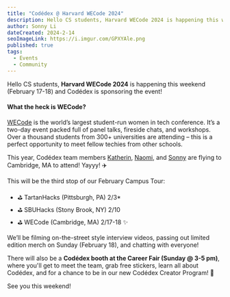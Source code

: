 ```yaml
---
title: "Codédex @ Harvard WECode 2024"
description: Hello CS students, Harvard WECode 2024 is happening this weekend (February 17-18) and Codédex is sponsoring the event! 
author: Sonny Li
dateCreated: 2024-2-14
seoImageLink: https://i.imgur.com/GPXYAle.png
published: true
tags:
  - Events
  - Community
---
```


Hello CS students, **Harvard WECode 2024** is happening this weekend (February 17-18) and Codédex is sponsoring the event! 

#### What the heck is WECode?

[WECode](https://www.harvardwecode.com) is the world’s largest student-run women in tech conference. It’s a two-day event packed full of panel talks, fireside chats, and workshops. Over a thousand students from 300+ universities are attending – this is a perfect opportunity to meet fellow techies from other schools.

This year, Codédex team members [Katherin](https://www.linkedin.com/in/katherin-s-29970a124), [Naomi](https://www.linkedin.com/in/naomixlee), and [Sonny](https://www.linkedin.com/in/sonnynomnom) are flying to Cambridge, MA to attend! Yayyy! ✈️

This will be the third stop of our February Campus Tour:

- ⛳️ TartanHacks (Pittsburgh, PA) 2/3* 
- ⛳️ SBUHacks (Stony Brook, NY) 2/10 
- ⛳️ WECode (Cambridge, MA) 2/17-18 ✨

We’ll be filming on-the-street style interview videos, passing out limited edition merch on Sunday (February 18), and chatting with everyone! 

There will also be a **Codédex booth at the Career Fair (Sunday @ 3-5 pm)**, where you'll get to meet the team, grab free stickers, learn all about Codédex, and for a chance to be in our new Codédex Creator Program! 👀

See you this weekend!
